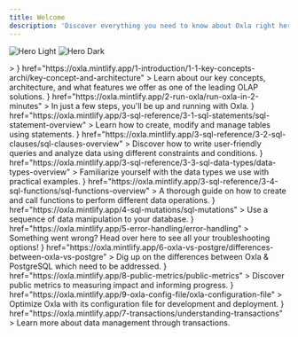 ```yaml
---
title: Welcome
description: 'Discover everything you need to know about Oxla right here, right now!'
---
```


<img
  className="block dark:hidden"
  src="/assets/homepage-img-light.png"
  alt="Hero Light"
/>
<img
  className="hidden dark:block"
  src="/assets/homepage-img-dark.png"
  alt="Hero Dark"
/>

<CardGroup cols={3}>
  <Card
    title="Introduction"
    icon={<svg xmlns="http://www.w3.org/2000/svg" viewBox="0 0 119.71 134.53">>
    <g id="Layer_2" data-name="Layer 2"><g id="Layer_1-2" data-name="Layer 1"><path d="M81.75,134.53a35,35,0,0,1-12.9-2.46,34.21,34.21,0,0,1-13.6-9.84l-1.41-1.68c-.59-.71-1.2-1.44-1.82-2.15-1.26-1.44-3-3.42-4.85-5.59l-6.51-7.51-6.8-7.84-.43-.5-.15-.16a9.44,9.44,0,0,1,.95-13.31A9.7,9.7,0,0,1,36.68,82a9.53,9.53,0,0,1,7.23-.09,8.66,8.66,0,0,1,1.07.5L26.74,39.94a9.41,9.41,0,0,1,0-7.38,9.34,9.34,0,0,1,12.11-5.1,9.85,9.85,0,0,1,5.33,5.19l8.93,20.77A9.34,9.34,0,0,1,58,49a9.22,9.22,0,0,1,6.83,0,9.88,9.88,0,0,1,4.39,3.5A9.36,9.36,0,0,1,81.14,48a9.86,9.86,0,0,1,4.38,3.5,9.36,9.36,0,0,1,5.07-4.65,9.24,9.24,0,0,1,6.82.06,9.85,9.85,0,0,1,5.33,5.19L116.9,85a34.47,34.47,0,0,1-18,45.24l-3.6,1.55A34.28,34.28,0,0,1,81.75,134.53ZM36.08,93.91a1.86,1.86,0,0,1,.33.36c.13.19.3.37.46.56l6.81,7.85,6.52,7.51L55,115.78c.64.73,1.26,1.48,1.87,2.21l1.4,1.67a30.18,30.18,0,0,0,12,8.69,30.75,30.75,0,0,0,23.35-.24l3.6-1.55a30.46,30.46,0,0,0,15.94-40L99.06,53.63a5.73,5.73,0,0,0-3.14-3.05,5.26,5.26,0,0,0-3.88,0,5.45,5.45,0,0,0-3,7.23l5.63,13.09a2.27,2.27,0,0,1-1.13,3l-.14,0a2.25,2.25,0,0,1-2.89-1.24L82.79,54.72a5.73,5.73,0,0,0-3.14-3,5.26,5.26,0,0,0-3.88-.05,5.47,5.47,0,0,0-3,7.24l6.68,15.53a2.23,2.23,0,0,1,0,1.67,2.28,2.28,0,0,1-1.18,1.28l-.14,0a2.29,2.29,0,0,1-1.65,0,2.25,2.25,0,0,1-1.26-1.29L66.51,55.82a5.73,5.73,0,0,0-3.14-3,5.26,5.26,0,0,0-3.88-.05,5.45,5.45,0,0,0-3,7.24l6.66,15.48a2,2,0,0,1-1.06,2.63l-.47.2a2,2,0,0,1-2.62-1l-18.48-43a5.73,5.73,0,0,0-3.14-3,5.26,5.26,0,0,0-3.88-.05,5.47,5.47,0,0,0-3,7.24L52.31,89.29A2.26,2.26,0,0,1,51.52,92a2.38,2.38,0,0,1-2,.29,2.24,2.24,0,0,1-.91-.58l-.07-.08-4-4.61a5.34,5.34,0,0,0-2.08-1.48,5.5,5.5,0,0,0-4.18,0,5,5,0,0,0-1.41.89,5.43,5.43,0,0,0-.77,7.39Zm12.54-3.07,0,.07Zm27.1-14.91a.36.36,0,0,0,0,.09Zm3.17-1.45,0,.11Zm12.07-2s0,0,0,0l0,0Zm3.25-1.28Zm0,0Z"/><path class="cls-1" d="M11.7,59.47a2,2,0,0,1-1.43-3.4l9.38-9.57a2,2,0,0,1,2.86,2.8l-9.38,9.57A2,2,0,0,1,11.7,59.47Z"/><path class="cls-1" d="M47.67,22.8a2,2,0,0,1-1.43-3.4L55.6,9.86a2,2,0,1,1,2.86,2.8L49.1,22.2A2,2,0,0,1,47.67,22.8Z"/><path class="cls-1" d="M20.8,23.05a2,2,0,0,1-1.4-.57L9.86,13.13a2,2,0,0,1,2.8-2.86l9.54,9.35a2,2,0,0,1-1.4,3.43Z"/><path class="cls-1" d="M34.18,17.36a2,2,0,0,1-2-2L32.06,2a2,2,0,0,1,4,0l.12,13.36a2,2,0,0,1-2,2Z"/><path class="cls-1" d="M53.33,36.18a2,2,0,0,1,0-4l13.4-.12h0a2,2,0,0,1,0,4l-13.4.12Z"/><path class="cls-1" d="M2,36.67a2,2,0,0,1,0-4l13.36-.13h0a2,2,0,0,1,0,4L2,36.67Z"/></g></g>
</svg>}
    href="https://oxla.mintlify.app/1-introduction/1-1-key-concepts-archi/key-concept-and-architecture"
  >
    Learn about our key concepts, architecture, and what features we offer as one of the leading OLAP solutions.
  </Card>
  <Card
    title="Getting Started"
    icon={<svg xmlns="http://www.w3.org/2000/svg" viewBox="0 0 124.32 135.46">
    <g id="Layer_2" data-name="Layer 2"><g id="Layer_1-2" data-name="Layer 1"><path d="M48,135.46a3,3,0,0,1-1.9-.69,2.92,2.92,0,0,1,.32-4.69c14.65-9.46,25.82-21.68,26-28.42a1.94,1.94,0,0,1,3.88.08c-.19,8.34-11.15,19.72-22.72,28.16,17.37-5.51,30.92-13.12,38.51-21.7,8.8-9.92,2.87-17.54-.09-20.35A1.94,1.94,0,0,1,94.64,85c6.07,5.78,9.34,15.57.33,25.75-8.86,10-25.15,18.7-45.86,24.49l-.33.09A3,3,0,0,1,48,135.46Zm.53-2.12h0Z"/><path d="M2.91,97.63A2.88,2.88,0,0,1,1.08,97,2.92,2.92,0,0,1,0,94.37l0-.32C2.42,72.67,8.38,55.19,16.82,44.83c6.12-7.5,12.51-8.29,16.8-7.63,7.4,1.13,13,7.14,14.51,10.85l-3.61,1.44C43.36,46.57,38.6,41.88,33,41c-4.78-.73-9.22,1.37-13.2,6.26C12.59,56.16,7.27,70.78,4.64,88.83c7.12-14.12,17.41-27,25.58-27.14,2.26,0,5.33.83,7.43,5.21l-3.49,1.68c-1.32-2.74-2.86-3-3.87-3-6.37.12-17.44,13.71-24.69,30.31a2.88,2.88,0,0,1-2,1.67A3.25,3.25,0,0,1,2.91,97.63Zm1-2.83v0Z"/><path class="cls-1" d="M11.26,135,11,135a1.93,1.93,0,0,1-1.59-1.39C3,110.86,13.18,104.48,22.81,101.47a1.94,1.94,0,1,1,1.15,3.7c-5.63,1.76-15.84,5-11.72,23.88,2.64-2.16,5.75-2.71,8.59-3.22,5.35-1,10-1.78,12.38-12.5a1.94,1.94,0,0,1,3.79.86c-3,13.23-9.92,14.47-15.49,15.46-3.65.65-6.54,1.17-8.61,4.48A1.94,1.94,0,0,1,11.26,135Z"/><path d="M42.79,112.14l-.82-.59c-3.18-2.29-7-5.38-10.49-8.46h0A90,90,0,0,1,24,95.67l-.63-.73.2-1A139.56,139.56,0,0,1,42.08,51.72C55,31.77,78.88,6.78,119.33,1a4.45,4.45,0,0,1,3.51,1.23,4.17,4.17,0,0,1,1.47,3.23c-2.11,41.26-23.91,68-41.82,83.13-19.37,16.38-38,22.94-38.75,23.21Zm-8.73-12c3.08,2.73,6.44,5.46,9.35,7.61A136.27,136.27,0,0,0,80.09,85.55c17.27-14.64,38.28-40.43,40.34-80.19a1.11,1.11,0,0,0-.63-.5C88.61,9.31,63.56,25.75,45.41,53.72a140.51,140.51,0,0,0-17.8,40.14C28.64,95,30.86,97.31,34.06,100.19Z"/><path class="cls-1" d="M93.59,43.93A9.41,9.41,0,1,1,103,34.52,9.42,9.42,0,0,1,93.59,43.93Zm0-14.94a5.53,5.53,0,1,0,5.53,5.53A5.54,5.54,0,0,0,93.59,29Z"/><path class="cls-1" d="M72.09,67.81A9.41,9.41,0,1,1,81.5,58.4,9.42,9.42,0,0,1,72.09,67.81Zm0-14.94a5.53,5.53,0,1,0,5.53,5.53A5.54,5.54,0,0,0,72.09,52.87Z"/><path class="cls-1" d="M3.83,33.82a1.94,1.94,0,0,1-1.27-3.41L21,14.56a1.94,1.94,0,1,1,2.53,2.94L5.09,33.35A1.92,1.92,0,0,1,3.83,33.82Z"/><path class="cls-1" d="M107.73,85.75a1.94,1.94,0,0,1-1.27-3.41L120.87,70a1.94,1.94,0,1,1,2.53,2.94L109,85.28A1.92,1.92,0,0,1,107.73,85.75Z"/><path class="cls-1" d="M92.46,135a1.94,1.94,0,0,1-1.27-3.41l29.35-25.2a1.94,1.94,0,1,1,2.53,2.94l-29.35,25.2A1.92,1.92,0,0,1,92.46,135Z"/><path class="cls-1" d="M27,29.87a1.94,1.94,0,0,1-1.27-3.41L56,.47a1.94,1.94,0,1,1,2.53,2.94l-30.27,26A1.92,1.92,0,0,1,27,29.87Z"/></g></g>
</svg>}
    href="https://oxla.mintlify.app/2-run-oxla/run-oxla-in-2-minutes"
  >
    In just a few steps, you'll be up and running with Oxla.
  </Card>
  <Card
    title="SQL Statements"
    icon={<svg xmlns="http://www.w3.org/2000/svg" viewBox="0 0 144.9 145.97"><g id="Layer_2" data-name="Layer 2"><g id="Layer_1-2" data-name="Layer 1"><g class="cls-1"><path class="cls-2" d="M91.94,106.25a2,2,0,0,1-2-2V73.36A5.35,5.35,0,0,0,84.6,68H51.87a2,2,0,1,1,0-4H84.6a9.35,9.35,0,0,1,9.34,9.34v30.89A2,2,0,0,1,91.94,106.25Z"/></g><g class="cls-1"><path class="cls-2" d="M69.9,96a7.94,7.94,0,1,1,7.94-7.94A7.95,7.95,0,0,1,69.9,96Zm0-11.88a3.94,3.94,0,1,0,3.94,3.94A3.95,3.95,0,0,0,69.9,84.14Z"/></g><path d="M87.36,22.33a2,2,0,0,1-2-2V5.52A1.52,1.52,0,0,0,83.84,4H5.52A1.52,1.52,0,0,0,4,5.52V20.33a2,2,0,0,1-4,0V5.52A5.53,5.53,0,0,1,5.52,0H83.84a5.53,5.53,0,0,1,5.52,5.52V20.33A2,2,0,0,1,87.36,22.33Z"/><path d="M2,51.37a2,2,0,0,1-2-2V34.56A5.53,5.53,0,0,1,5.52,29H83.84a5.53,5.53,0,0,1,5.52,5.52V47.24a2,2,0,0,1-4,0V34.56A1.52,1.52,0,0,0,83.84,33H5.52A1.52,1.52,0,0,0,4,34.56V49.37A2,2,0,0,1,2,51.37Z"/><path d="M2,80.42a2,2,0,0,1-2-2V63.61a5.53,5.53,0,0,1,5.52-5.52H45a2,2,0,0,1,0,4H5.52A1.52,1.52,0,0,0,4,63.61V78.42A2,2,0,0,1,2,80.42Z"/><path d="M84.62,126.1A40.36,40.36,0,0,1,56,114.29h0a40.5,40.5,0,0,1,0-57.18,40.43,40.43,0,0,1,57.19,0,40.42,40.42,0,0,1-28.59,69ZM58.85,111.45A36.44,36.44,0,1,0,84.62,49.24h0a36.44,36.44,0,0,0-25.77,62.21Z"/><path d="M142.9,146a2,2,0,0,1-1.41-.59l-31.09-31.1a2,2,0,0,1,2.82-2.82l31.09,31.1A2,2,0,0,1,142.9,146Z"/></g></g></svg>}
    href="https://oxla.mintlify.app/3-sql-reference/3-1-sql-statements/sql-statement-overview"
  >
    Learn how to create, modify and manage tables using statements.
  </Card>
  <Card
    title="SQL Clauses"
    icon={<svg xmlns="http://www.w3.org/2000/svg" viewBox="0 0 142.87 143.38">
     <g id="Layer_2" data-name="Layer 2"><g id="Layer_1-2" data-name="Layer 1"><path d="M84.35,123.92H6a6,6,0,0,1-6-6V6A6,6,0,0,1,6,0H93.92a6,6,0,0,1,6,6V57.92a2,2,0,0,1-4,0V6a2,2,0,0,0-2-2H6A2,2,0,0,0,4,6V117.92a2,2,0,0,0,2,2H84.35a2,2,0,0,1,0,4Z"/><path d="M97.79,143.38a2,2,0,0,1-.82-.18,2,2,0,0,1-1.18-1.82l0-33a3.32,3.32,0,0,0-1.35-2.69L73.75,90.12a7.39,7.39,0,0,1-2.94-5.88V73.34A5.38,5.38,0,0,1,76.19,68h61.3a5.38,5.38,0,0,1,5.38,5.38v10.9a7.39,7.39,0,0,1-2.94,5.88L119.2,105.66a3.36,3.36,0,0,0-1.34,2.68v17a2,2,0,0,1-.67,1.49L99.12,142.87A2,2,0,0,1,97.79,143.38ZM76.19,72a1.38,1.38,0,0,0-1.38,1.38v10.9a3.36,3.36,0,0,0,1.34,2.68l20.72,15.54a7.32,7.32,0,0,1,2.94,5.89l0,28.57,14.07-12.51V108.34a7.39,7.39,0,0,1,2.94-5.88l20.73-15.54a3.32,3.32,0,0,0,1.34-2.68V73.34A1.38,1.38,0,0,0,137.49,72Z"/><path class="cls-1" d="M83.85,28H16.06a2,2,0,1,1,0-4H83.85a2,2,0,0,1,0,4Z"/><path class="cls-1" d="M67.47,99.92H16.06a2,2,0,1,1,0-4H67.47a2,2,0,0,1,0,4Z"/><path class="cls-1" d="M83.85,52H16.06a2,2,0,1,1,0-4H83.85a2,2,0,0,1,0,4Z"/><path class="cls-1" d="M58.81,76H16.06a2,2,0,1,1,0-4H58.81a2,2,0,0,1,0,4Z"/></g></g>
</svg>}
    href="https://oxla.mintlify.app/3-sql-reference/3-2-sql-clauses/sql-clauses-overview"
  >
    Discover how to write user-friendly queries and analyze data using different constraints and conditions.
  </Card>
  <Card
    title="SQL Data Types"
    icon={<svg xmlns="http://www.w3.org/2000/svg" viewBox="0 0 148.23 144.14">
    <g id="Layer_2" data-name="Layer 2"><g id="Layer_1-2" data-name="Layer 1"><path d="M33.16,140.27A30.88,30.88,0,1,1,64,109.39,30.91,30.91,0,0,1,33.16,140.27Zm0-57.76A26.88,26.88,0,1,0,60,109.39,26.91,26.91,0,0,0,33.16,82.51Z"/><path d="M139.6,56.32H87.78a2,2,0,0,1-2-2V2.5a2,2,0,0,1,2-2H139.6a2,2,0,0,1,2,2V54.32A2,2,0,0,1,139.6,56.32Zm-49.82-4H137.6V4.5H89.78Z"/><path class="cls-1" d="M113.7,144.14a2,2,0,0,1-1.42-.58L79.75,111a2,2,0,0,1,0-2.83l32.53-32.53a2,2,0,0,1,2.83,0l32.54,32.53a2,2,0,0,1,0,2.83l-32.54,32.54A2,2,0,0,1,113.7,144.14ZM84,109.61l29.71,29.7,29.7-29.7L113.7,79.9Z"/><path d="M63,56.81H2a2,2,0,0,1-1.73-3L30.76,1a2,2,0,0,1,3.46,0L64.71,53.81a2,2,0,0,1-1.73,3Zm-57.52-4H59.52L32.49,6Z"/></g></g>
</svg>}
    href="https://oxla.mintlify.app/3-sql-reference/3-3-sql-data-types/data-types-overview"
  >
    Familiarize yourself with the data types we use with practical examples.
  </Card>
  <Card
    title="SQL Functions"
    icon={<svg xmlns="http://www.w3.org/2000/svg" viewBox="0 0 125.77 134.57">
    <g id="Layer_2" data-name="Layer 2"><g id="Layer_1-2" data-name="Layer 1"><path class="cls-1" d="M62.88,71.38A2,2,0,0,1,61.69,71a39.66,39.66,0,0,1,0-62.58,1.94,1.94,0,0,1,2.39,0,39.68,39.68,0,0,1,0,62.58A2,2,0,0,1,62.88,71.38Zm0-59a35.79,35.79,0,0,0,0,54.52,35.79,35.79,0,0,0,0-54.52Z"/><path d="M86.09,79.36a1.94,1.94,0,0,1,0-3.88,35.8,35.8,0,0,0,0-71.6,35.43,35.43,0,0,0-22,7.58l-1.19.93-1.19-.93a35.43,35.43,0,0,0-22-7.58,35.8,35.8,0,1,0,0,71.6,35.43,35.43,0,0,0,22-7.58L62.88,67l1.19.93a36.39,36.39,0,0,0,4.51,3,1.94,1.94,0,0,1-1.89,3.39,40,40,0,0,1-3.81-2.43,39.25,39.25,0,0,1-23.2,7.5A39.68,39.68,0,1,1,39.69,0a39.25,39.25,0,0,1,23.2,7.5A39.27,39.27,0,0,1,86.09,0a39.68,39.68,0,0,1,0,79.36Z"/><path d="M54,134.57H48.89a1.94,1.94,0,1,1,0-3.88H54a8.08,8.08,0,0,0,7.83-6.07L74.94,73.93a12,12,0,0,1,11.59-9h5.09a1.94,1.94,0,0,1,0,3.88H86.53A8.08,8.08,0,0,0,78.7,74.9L65.57,125.6A12,12,0,0,1,54,134.57Z"/><path d="M79,101.7H61.48a1.94,1.94,0,0,1,0-3.88H79a1.94,1.94,0,0,1,0,3.88Z"/><path d="M110.45,123.33a1.94,1.94,0,0,1-1.37-.57L95,108.64a1.94,1.94,0,0,1,2.74-2.74L111.82,120a1.94,1.94,0,0,1-1.37,3.31Z"/><path d="M96.33,123.33A1.94,1.94,0,0,1,95,120l14.12-14.12a1.94,1.94,0,0,1,2.74,2.74L97.7,122.76A1.92,1.92,0,0,1,96.33,123.33Z"/><path d="M90.11,132.16a1.9,1.9,0,0,1-1.45-.66,25.88,25.88,0,0,1,0-34.33,1.94,1.94,0,1,1,2.9,2.58,22,22,0,0,0,0,29.19,1.94,1.94,0,0,1-1.45,3.22Z"/><path d="M116.66,132.16a1.9,1.9,0,0,1-1.28-.49,1.92,1.92,0,0,1-.17-2.73,22,22,0,0,0,0-29.19,1.94,1.94,0,1,1,2.9-2.58,25.88,25.88,0,0,1,0,34.33A1.9,1.9,0,0,1,116.66,132.16Z"/></g></g>
</svg>}
    href="https://oxla.mintlify.app/3-sql-reference/3-4-sql-functions/sql-functions-overview"
  >
    A thorough guide on how to create and call functions to perform different data operations.
  </Card>
  <Card
    title="SQL Mutations"
    icon={<svg xmlns="http://www.w3.org/2000/svg" viewBox="0 0 123.64 134.24">
    <g id="Layer_2" data-name="Layer 2"><g id="Layer_1-2" data-name="Layer 1"><path class="cls-1" d="M10.08,44.58a2,2,0,0,1-1.29-3.64L47.62,9.78A2,2,0,1,1,50.18,13L11.35,44.13A2,2,0,0,1,10.08,44.58Z"/><path class="cls-1" d="M74.78,125.62A2,2,0,0,1,73.49,122l39.36-31.59a2,2,0,1,1,2.56,3.19L76.05,125.17A2,2,0,0,1,74.78,125.62Z"/><path class="cls-1" d="M48.7,92.27a2,2,0,0,1-1.28-3.64L72.07,68.85A2,2,0,1,1,74.63,72L50,91.82A2,2,0,0,1,48.7,92.27Z"/><path class="cls-1" d="M36.28,77.82A2,2,0,0,1,35,74.18L59.59,54.44a2,2,0,1,1,2.56,3.19L37.56,77.37A2,2,0,0,1,36.28,77.82Z"/><path d="M121.6,100.17a2,2,0,0,1-1.6-.77c-8.89-11.07-23.31-8.73-38.57-6.24-15.76,2.56-32,5.22-42.43-7.72s-4.27-28.27,1.65-43.09C46.38,28,51.79,14.41,42.9,3.33A2,2,0,1,1,46.09.76c10.39,13,4.27,28.28-1.64,43.1-5.74,14.37-11.15,27.94-2.26,39s23.31,8.73,38.58,6.24c15.75-2.56,32-5.22,42.42,7.73a2,2,0,0,1-1.59,3.32Z"/><path d="M79.16,134.24a2,2,0,0,1-1.6-.77c-10.38-12.94-4.27-28.26,1.64-43.08,2.59-6.49,5.27-13.2,6.39-19.45a2,2,0,1,1,4,.73c-1.2,6.65-4,13.56-6.62,20.24-5.73,14.36-11.14,27.93-2.25,39a2,2,0,0,1-1.59,3.32Z"/><path d="M23.66,47.24C14.75,47.24,6.57,45,.45,37.39a2,2,0,0,1,3.19-2.55C12.53,45.92,27,43.57,42.21,41.08c7.1-1.16,14.43-2.35,21.19-2.08a2.05,2.05,0,0,1,2,2.13,2,2,0,0,1-2.13,2c-6.34-.26-13.47.9-20.36,2C36.41,46.17,29.86,47.24,23.66,47.24Z"/><path d="M85.41,50.24a2,2,0,0,1-1.28-3.64L97.49,35.87a2,2,0,1,1,2.56,3.19L86.69,49.79A2,2,0,0,1,85.41,50.24Z"/><path d="M78.1,41.12a2,2,0,0,1-.54-.07,2,2,0,0,1-1.44-2.51L80.57,22a2,2,0,1,1,4,1.07L80.07,39.61A2,2,0,0,1,78.1,41.12Z"/><path d="M92.73,59.35a2,2,0,0,1-.09-4.09l17.11-.75a2,2,0,1,1,.18,4.09l-17.11.75Z"/></g></g>
</svg>}
    href="https://oxla.mintlify.app/4-sql-mutations/sql-mutations"
  >
    Use a sequence of data manipulation to your database.
  </Card>
  <Card
    title="Error Handling"
    icon={<svg xmlns="http://www.w3.org/2000/svg" viewBox="0 0 141.84 142.09">
    <g id="Layer_2" data-name="Layer 2"><g id="Layer_1-2" data-name="Layer 1"><path d="M135.7,142.09h-69a6.13,6.13,0,0,1-5.31-9.19L95.91,73.18A2,2,0,0,1,96,73a6.13,6.13,0,0,1,10.5.19L141,132.9a6.13,6.13,0,0,1-5.31,9.19ZM99.28,75.33,64.89,134.9a2.13,2.13,0,0,0,1.85,3.19h69a2.13,2.13,0,0,0,1.84-3.19L103.07,75.18a2.14,2.14,0,0,0-3.69,0A.78.78,0,0,1,99.28,75.33Z"/><path class="cls-1" d="M101.21,118a2,2,0,0,1-2-2V94.05a2,2,0,0,1,4,0V116A2,2,0,0,1,101.21,118Z"/><path class="cls-1" d="M101.21,128.17a2,2,0,0,1-2-2v-1a2,2,0,0,1,4,0v1A2,2,0,0,1,101.21,128.17Z"/><path d="M101.21,25.3a2,2,0,0,1-2-2V6.09A2.1,2.1,0,0,0,97.12,4h-91A2.1,2.1,0,0,0,4,6.09V23.3a2,2,0,0,1-4,0V6.09A6.09,6.09,0,0,1,6.09,0h91a6.09,6.09,0,0,1,6.09,6.09V23.3A2,2,0,0,1,101.21,25.3Z"/><path d="M101.21,59.06a2,2,0,0,1-2-2V39.85a2.1,2.1,0,0,0-2.09-2.09h-91A2.1,2.1,0,0,0,4,39.85V57.06a2,2,0,0,1-4,0V39.85a6.09,6.09,0,0,1,6.09-6.09h91a6.09,6.09,0,0,1,6.09,6.09V57.06A2,2,0,0,1,101.21,59.06Z"/><path d="M67.09,106.39h-61A6.09,6.09,0,0,1,0,100.3V73.6a6.09,6.09,0,0,1,6.09-6.09H86.71a2,2,0,0,1,0,4H6.09A2.1,2.1,0,0,0,4,73.6v26.7a2.1,2.1,0,0,0,2.09,2.09h61a2,2,0,0,1,0,4Z"/><path class="cls-1" d="M18.86,26.28A7.14,7.14,0,1,1,26,19.14,7.14,7.14,0,0,1,18.86,26.28Zm0-10.28A3.14,3.14,0,1,0,22,19.14,3.15,3.15,0,0,0,18.86,16Z"/><path class="cls-1" d="M18.86,60A7.14,7.14,0,1,1,26,52.9,7.14,7.14,0,0,1,18.86,60Zm0-10.28A3.14,3.14,0,1,0,22,52.9,3.15,3.15,0,0,0,18.86,49.76Z"/><path class="cls-1" d="M18.86,94.4A7.14,7.14,0,1,1,26,87.26,7.14,7.14,0,0,1,18.86,94.4Zm0-10.28A3.14,3.14,0,1,0,22,87.26,3.15,3.15,0,0,0,18.86,84.12Z"/></g></g>
</svg>}
    href="https://oxla.mintlify.app/5-error-handling/error-handling"
  >
    Something went wrong? Head over here to see all your troubleshooting options!
  </Card>
  <Card
    title="Oxla vs PostgreSQL"
    icon={<svg xmlns="http://www.w3.org/2000/svg" viewBox="0 0 142.3 140.57">
    <g id="Layer_2" data-name="Layer 2"><g id="Layer_1-2" data-name="Layer 1"><path d="M58.84,60.84H2a2,2,0,0,1-2-2V2A2,2,0,0,1,2,0H58.84a2,2,0,0,1,2,2V58.84A2,2,0,0,1,58.84,60.84ZM4,56.84H56.84V4H4Z"/><path d="M140.3,140.57H70.93a2,2,0,0,1-1.73-1,2,2,0,0,1,0-2L103.87,76a2,2,0,0,1,3.48,0L142,137.59a2,2,0,0,1-1.74,3Zm-66-4h62.53L105.61,81Z"/><path class="cls-1" d="M20.2,136.87a2,2,0,0,1-1.48-3.35L132,9.25a2,2,0,0,1,3,2.7L21.68,136.22A2,2,0,0,1,20.2,136.87Z"/></g></g>
</svg>}
    href="https://oxla.mintlify.app/6-oxla-vs-postgre/differences-between-oxla-vs-postgre"
  >
    Dig up on the differences between Oxla & PostgreSQL which need to be addressed.
  </Card>
  <Card
    title="Public Metrics"
    icon={<svg xmlns="http://www.w3.org/2000/svg" viewBox="0 0 143.02 135.26">
    <g id="Layer_2" data-name="Layer 2"><g id="Layer_1-2" data-name="Layer 1"><path class="cls-1" d="M86.54,38.85H15.64a2,2,0,0,1,0-4h70.9a2,2,0,0,1,0,4Z"/><path class="cls-1" d="M122.53,38.85H96.91a2,2,0,0,1,0-4h25.62a2,2,0,0,1,0,4Z"/><path class="cls-1" d="M43.82,79H15.64a2,2,0,0,1,0-4H43.82a2,2,0,0,1,0,4Z"/><path class="cls-1" d="M122.83,79h-15a2,2,0,0,1,0-4h15a2,2,0,0,1,0,4Z"/><path d="M110,101.66H39a3.94,3.94,0,0,1-3.72-5.26L53,46.14A3.95,3.95,0,0,1,60.36,46L74,79.43,88.61,25.77a3.91,3.91,0,0,1,3.81-2.91h0a3.88,3.88,0,0,1,3.78,3l17.51,70.71a.76.76,0,0,1,.06.2,3.95,3.95,0,0,1-3.83,4.89ZM56.71,47.6,39.05,97.73l70.86-.07L92.42,27,77.8,80.64a3.94,3.94,0,0,1-7.46.44Z"/><path d="M141,121.62H20.57a6.94,6.94,0,0,1-6.93-6.93V2a2,2,0,0,1,4,0V114.69a2.93,2.93,0,0,0,2.93,2.93H141a2,2,0,0,1,0,4Z"/><path d="M29.28,17.64a2,2,0,0,1-1.41-.59L15.64,4.83,3.41,17.05a2,2,0,0,1-2.82,0,2,2,0,0,1,0-2.82L14.23.59a2,2,0,0,1,2.82,0L30.69,14.23a2,2,0,0,1-1.41,3.41Z"/><path d="M127.38,135.26a2,2,0,0,1-1.41-3.41l12.22-12.23L126,107.39a2,2,0,1,1,2.82-2.82l13.64,13.64a2,2,0,0,1,0,2.82l-13.64,13.64A2,2,0,0,1,127.38,135.26Z"/></g></g>
</svg>}
    href="https://oxla.mintlify.app/8-public-metrics/public-metrics"
  >
    Discover public metrics to measuring impact and informing progress.
  </Card>
  <Card
    title="Oxla Configuration File"
    icon={<svg xmlns="http://www.w3.org/2000/svg" viewBox="0 0 122.5 133.51">
    <g id="Layer_2" data-name="Layer 2"><g id="Layer_1-2" data-name="Layer 1"><path class="cls-1" d="M94.47,33.52H65.94a2,2,0,0,1-2-2V2a2,2,0,0,1,4,0V29.52H94.47a2,2,0,0,1,0,4Z"/><path d="M26.67,123.92H6a6,6,0,0,1-6-6V6A6,6,0,0,1,6,0H66a8.67,8.67,0,0,1,6.2,2.57L95.69,26.11a8.67,8.67,0,0,1,2.57,6.2V44.85a2,2,0,1,1-4,0V32.31a4.78,4.78,0,0,0-1.39-3.38L69.33,5.39A4.78,4.78,0,0,0,66,4H6A2,2,0,0,0,4,6V117.92a2,2,0,0,0,2,2H26.67a2,2,0,0,1,0,4Z"/><path class="cls-1" d="M90.35,67.81H42.65a2,2,0,0,1,0-4h47.7a2,2,0,0,1,0,4Z"/><path d="M110.05,77.5a11.69,11.69,0,1,1,11.69-11.69A11.7,11.7,0,0,1,110.05,77.5Zm0-19.38a7.69,7.69,0,1,0,7.69,7.69A7.7,7.7,0,0,0,110.05,58.12Z"/><path class="cls-1" d="M120.5,123.82H72a2,2,0,0,1,0-4H120.5a2,2,0,0,1,0,4Z"/><path d="M52.34,133.51A11.69,11.69,0,1,1,64,121.82,11.7,11.7,0,0,1,52.34,133.51Zm0-19.38A7.69,7.69,0,1,0,60,121.82,7.7,7.7,0,0,0,52.34,114.13Z"/><path class="cls-1" d="M120.5,95.59H101.05a2,2,0,1,1,0-4H120.5a2,2,0,0,1,0,4Z"/><path class="cls-1" d="M61.66,95.59h-19a2,2,0,0,1,0-4h19a2,2,0,0,1,0,4Z"/><path d="M81.35,105.28A11.69,11.69,0,1,1,93,93.59,11.7,11.7,0,0,1,81.35,105.28Zm0-19.38A7.69,7.69,0,1,0,89,93.59,7.7,7.7,0,0,0,81.35,85.9Z"/></g></g>
</svg>}
    href="https://oxla.mintlify.app/9-oxla-config-file/oxla-configuration-file"
  >
    Optimize Oxla with its configuration file for development and deployment.
  </Card>
  <Card
    title="Understanding Transactions"
    icon={<svg xmlns="http://www.w3.org/2000/svg" viewBox="0 0 123.98 135.65"><g id="Layer_2" data-name="Layer 2"><g id="Layer_1-2" data-name="Layer 1"><path class="cls-1" d="M76.2,135.65a2,2,0,0,1-1.36-.53L47.08,109.35a2,2,0,0,1,0-2.94L74.84,80.65a2,2,0,0,1,3.36,1.47V95.23H122a2,2,0,0,1,0,4H76.2a2,2,0,0,1-2-2V86.7L51.38,107.88,74.2,129.06V118.54a2,2,0,0,1,2-2H122a2,2,0,0,1,0,4H78.2v13.11a2,2,0,0,1-1.2,1.83A1.89,1.89,0,0,1,76.2,135.65Z"/><path d="M101.21,25.3a2,2,0,0,1-2-2V6.09A2.1,2.1,0,0,0,97.12,4h-91A2.1,2.1,0,0,0,4,6.09V23.3a2,2,0,0,1-4,0V6.09A6.09,6.09,0,0,1,6.09,0h91a6.09,6.09,0,0,1,6.09,6.09V23.3A2,2,0,0,1,101.21,25.3Z"/><path d="M101.21,59.06a2,2,0,0,1-2-2V39.85a2.1,2.1,0,0,0-2.09-2.09h-91A2.1,2.1,0,0,0,4,39.85V57.06a2,2,0,0,1-4,0V39.85a6.09,6.09,0,0,1,6.09-6.09h91a6.09,6.09,0,0,1,6.09,6.09V57.06A2,2,0,0,1,101.21,59.06Z"/><path class="cls-1" d="M18.86,26.28A7.14,7.14,0,1,1,26,19.14,7.14,7.14,0,0,1,18.86,26.28Zm0-10.28A3.14,3.14,0,1,0,22,19.14,3.15,3.15,0,0,0,18.86,16Z"/><path class="cls-1" d="M18.86,60A7.14,7.14,0,1,1,26,52.9,7.14,7.14,0,0,1,18.86,60Zm0-10.28A3.14,3.14,0,1,0,22,52.9,3.15,3.15,0,0,0,18.86,49.76Z"/><path class="cls-1" d="M18.86,94.4A7.14,7.14,0,1,1,26,87.26,7.14,7.14,0,0,1,18.86,94.4Zm0-10.28A3.14,3.14,0,1,0,22,87.26,3.15,3.15,0,0,0,18.86,84.12Z"/><path d="M36.26,106.39H6.09A6.09,6.09,0,0,1,0,100.3V73.6a6.09,6.09,0,0,1,6.09-6.09h91a6.09,6.09,0,0,1,6.09,6.09V86.81a2,2,0,0,1-4,0V73.6a2.1,2.1,0,0,0-2.09-2.09h-91A2.1,2.1,0,0,0,4,73.6v26.7a2.1,2.1,0,0,0,2.09,2.09H36.26a2,2,0,1,1,0,4Z"/></g></g></svg>}
    href="https://oxla.mintlify.app/7-transactions/understanding-transactions"
  >
    Learn more about data management through transactions.
  </Card>
</CardGroup>